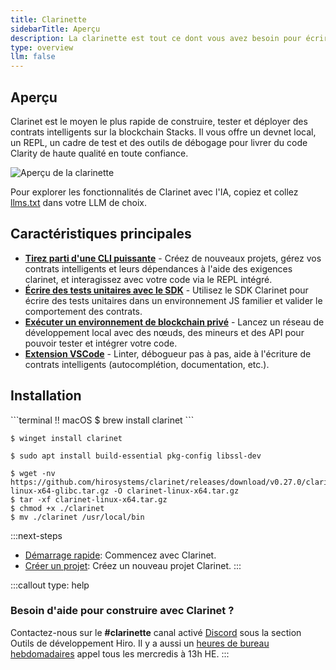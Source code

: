 ```yaml
---
title: Clarinette
sidebarTitle: Aperçu
description: La clarinette est tout ce dont vous avez besoin pour écrire, tester et déployer des contrats intelligents Clarity sur Stacks.
type: overview
llm: false
---
```

## Aperçu

Clarinet est le moyen le plus rapide de construire, tester et déployer des contrats intelligents sur la blockchain Stacks. Il vous offre un devnet local, un REPL, un cadre de test et des outils de débogage pour livrer du code Clarity de haute qualité en toute confiance.

![Aperçu de la clarinette](/images/tools/clarinet/overview.svg)

Pour explorer les fonctionnalités de Clarinet avec l'IA, copiez et collez [llms.txt](/tools/clarinet/llms.txt) dans votre LLM de choix.

## Caractéristiques principales

* [**Tirez parti d'une CLI puissante**](/tools/clarinet/cli-reference) - Créez de nouveaux projets, gérez vos contrats intelligents et leurs dépendances à l'aide des exigences clarinet, et interagissez avec votre code via le REPL intégré.
* [**Écrire des tests unitaires avec le SDK**](/tools/clarinet/sdk-introduction) - Utilisez le SDK Clarinet pour écrire des tests unitaires dans un environnement JS familier et valider le comportement des contrats.
* [**Exécuter un environnement de blockchain privé**](/tools/clarinet/local-blockchain-development) - Lancez un réseau de développement local avec des nœuds, des mineurs et des API pour pouvoir tester et intégrer votre code.
* [**Extension VSCode**](/tools/clarinet/vscode-extension) - Linter, débogueur pas à pas, aide à l'écriture de contrats intelligents (autocomplétion, documentation, etc.).

## Installation

<TerminalPicker storage="macOs">
  ```terminal !! macOS
  $ brew install clarinet
  ```

  ```terminal !! Windows
  $ winget install clarinet
  ```

  ```terminal !! Cargo
  $ sudo apt install build-essential pkg-config libssl-dev
  ```

  ```terminal !! Binary
  $ wget -nv https://github.com/hirosystems/clarinet/releases/download/v0.27.0/clarinet-linux-x64-glibc.tar.gz -O clarinet-linux-x64.tar.gz
  $ tar -xf clarinet-linux-x64.tar.gz
  $ chmod +x ./clarinet
  $ mv ./clarinet /usr/local/bin
  ```
</TerminalPicker>

:::next-steps
* [Démarrage rapide](/tools/clarinet/quickstart): Commencez avec Clarinet.
* [Créer un projet](/tools/clarinet/project-development): Créez un nouveau projet Clarinet.
:::

:::callout
type: help

### Besoin d'aide pour construire avec Clarinet ?

Contactez-nous sur le **#clarinette** canal activé [Discord](https://stacks.chat/) sous la section Outils de développement Hiro. Il y a aussi un [heures de bureau hebdomadaires](https://www.addevent.com/event/kI22007085) appel tous les mercredis à 13h HE.
:::
